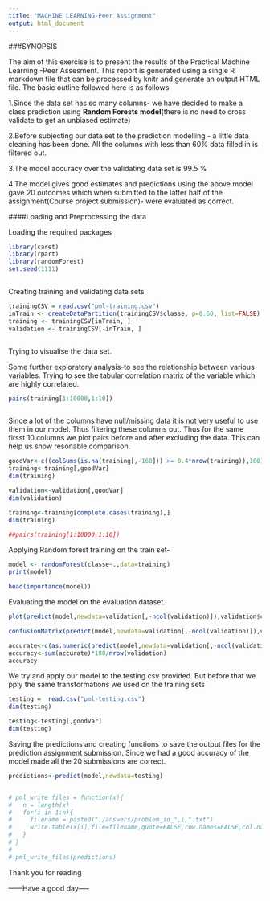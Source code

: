 ```yaml
---
title: "MACHINE LEARNING-Peer Assignment"
output: html_document
---
```

###SYNOPSIS

The aim of this exercise is to present the results of the Practical Machine Learning -Peer Assesment. This report is generated using a single R markdown file that can be processed by knitr and generate an output HTML file. The basic outline followed here is as follows-

1.Since the data set has so many columns- we have decided to make a class prediction using **Random Forests model**(there is no need to cross validate to get an unbiased estimate)

2.Before subjecting our data set to the prediction modelling - a little data cleaning has been done. All the columns with less than 60% data filled in is filtered out.

3.The model accuracy over the validating data set is 99.5 %

4.The model gives good estimates and predictions using the above model gave 20 outcomes which when submitted to the latter half of the assignment(Course project submission)- were evaluated as correct. 


####Loading and Preprocessing the data

Loading the required packages
```r

library(caret)
library(rpart)
library(randomForest)
set.seed(1111)



```

Creating training and validating data sets
```r


trainingCSV = read.csv("pml-training.csv")
inTrain <- createDataPartition(trainingCSV$classe, p=0.60, list=FALSE)
training <- trainingCSV[inTrain, ]
validation <- trainingCSV[-inTrain, ]



```

Trying to visualise the data set.

Some further exploratory analysis-to see the relationship between various variables.
Trying to see the tabular correlation matrix of the variable which are highly correlated.


```r

pairs(training[1:10000,1:10])



```


Since a lot of the columns have null/missing data it is not very useful to use them in our model. Thus filtering these columns out. Thus for the same firsst 10 columns we plot pairs before and after excluding the data. This can help us show resonable comparison.



```r
goodVar<-c((colSums(is.na(training[,-160])) >= 0.4*nrow(training)),160)
training<-training[,goodVar]
dim(training)

validation<-validation[,goodVar]
dim(validation)

training<-training[complete.cases(training),]
dim(training)

##pairs(training[1:10000,1:10])
```




Applying Random forest training on the train set-

```r

model <- randomForest(classe~.,data=training)
print(model)

```




```r

head(importance(model))

```


Evaluating the model on the evaluation dataset.

```r


plot(predict(model,newdata=validation[,-ncol(validation)]),validation$classe)


```





```r
confusionMatrix(predict(model,newdata=validation[,-ncol(validation)]),validation$classe)


```



```r

accurate<-c(as.numeric(predict(model,newdata=validation[,-ncol(validation)])==validation$classe))
accuracy<-sum(accurate)*100/nrow(validation)
accuracy

```
We try and apply our model to the testing csv provided. But before that we pply the same transformations we used on the training sets

```r

testing =  read.csv("pml-testing.csv")
dim(testing)

testing<-testing[,goodVar]
dim(testing)

```


Saving the predictions and creating functions to save the output files for the prediction assignment submission.
Since we had a good accuracy of the model made all the 20 submissions are correct.

```r

predictions<-predict(model,newdata=testing)


# pml_write_files = function(x){
#   n = length(x)
#   for(i in 1:n){
#     filename = paste0("./answers/problem_id_",i,".txt")
#     write.table(x[i],file=filename,quote=FALSE,row.names=FALSE,col.names=FALSE)
#   }
# }
# 
# pml_write_files(predictions)

```


Thank you for reading

------Have a good day-----

